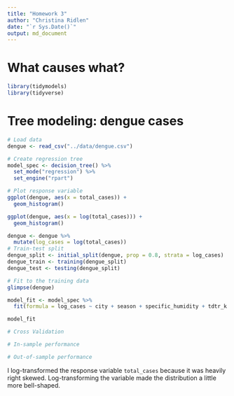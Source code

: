 ---
title: "Homework 3"
author: "Christina Ridlen"
date: "`r Sys.Date()`"
output: md_document
---

# What causes what?

```{r libraries, include = FALSE}
library(tidymodels)
library(tidyverse)
```

# Tree modeling: dengue cases

```{r dengue_data, include = FALSE}
# Load data
dengue <- read_csv("../data/dengue.csv")
```

```{r CART, include = FALSE}

# Create regression tree
model_spec <- decision_tree() %>%
  set_mode("regression") %>%
  set_engine("rpart")

# Plot response variable
ggplot(dengue, aes(x = total_cases)) +
  geom_histogram()

ggplot(dengue, aes(x = log(total_cases))) +
  geom_histogram()

dengue <- dengue %>%
  mutate(log_cases = log(total_cases))
# Train-test split
dengue_split <- initial_split(dengue, prop = 0.8, strata = log_cases)
dengue_train <- training(dengue_split)
dengue_test <- testing(dengue_split)

# Fit to the training data
glimpse(dengue)

model_fit <- model_spec %>%
  fit(formula = log_cases ~ city + season + specific_humidity + tdtr_k + precipitation_amt, data = dengue_train)

model_fit

# Cross Validation

# In-sample performance

# Out-of-sample performance
```

I log-transformed the response variable `total_cases` because it was heavily right skewed. Log-transforming the variable made the distribution a little more bell-shaped.
